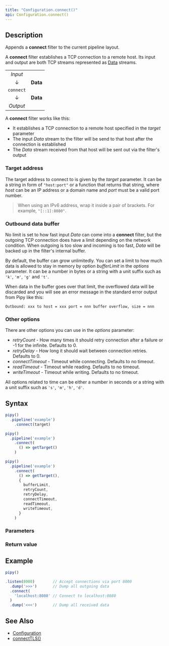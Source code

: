 ```yaml
---
title: "Configuration.connect()"
api: Configuration.connect()
---
```


## Description

Appends a **connect** filter to the current pipeline layout.

A **connect** filter establishes a TCP connection to a remote host. Its input and output are both TCP streams represented as [Data](/reference/api/Data) streams.

|           |          |
|:---------:|:--------:|
| _Input_   |          |
| ↓         | **Data** |
| `connect` |          |
| ↓         | **Data** |
| _Output_  |          |

A **connect** filter works like this:

- It establishes a TCP connection to a remote host specified in the _target_ parameter
- The input _Data_ stream to the filter will be send to that host after the connection is established
- The _Data_ stream received from that host will be sent out via the filter's output

### Target address

The target address to connect to is given by the _target_ parameter. It can be a string in form of `"host:port"` or a function that returns that string, where _host_ can be an IP address or a domain name and _port_ must be a valid port number.

> When using an IPv6 address, wrap it inside a pair of brackets. For example, `"[::1]:8080"`.

### Outbound data buffer

No limit is set to how fast input _Data_ can come into a **connect** filter, but the outgoing TCP connection does have a limit depending on the network condition. When outgoing is too slow and incoming is too fast, _Data_ will be backed up in the filter's internal buffer.

By default, the buffer can grow unlimitedly. You can set a limit to how much data is allowed to stay in memory by option _bufferLimit_ in the _options_ parameter. It can be a number in bytes or a string with a unit suffix such as `'k'`, `'m'`, `'g'` and `'t'`.

When data in the buffer goes over that limit, the overflowed data will be discarded and you will see an error message in the standard error output from Pipy like this:

```
Outbound: xxx to host = xxx port = nnn buffer overflow, size = nnn
```

### Other options

There are other options you can use in the _options_ parameter:

- _retryCount_ - How many times it should retry connection after a failure or -1 for the infinite. Defaults to 0.
- _retryDelay_ - How long it should wait between connection retries. Defaults to 0.
- _connectTimeout_ - Timeout while connecting. Defaults to no timeout.
- _readTimeout_ - Timeout while reading. Defaults to no timeout.
- _writeTimeout_ - Timeout while writing. Defaults to no timeout.

All options related to time can be either a number in seconds or a string with a unit suffix such as `'s'`, `'m'`, `'h'`, `'d'`.

## Syntax

``` js
pipy()
  .pipeline('example')
    .connect(target)

pipy()
  .pipeline('example')
    .connect(
      () => getTarget()
    )

pipy()
  .pipeline('example')
    .connect(
      () => getTarget(),
      {
        bufferLimit,
        retryCount,
        retryDelay,
        connectTimeout,
        readTimeout,
        writeTimeout,
      }
    )
```

### Parameters

<Parameters/>

### Return value

<ReturnValue/>

## Example

``` js
pipy()

.listen(8000)        // Accept connections via port 8000
  .dump('>>>')       // Dump all outgoing data
  .connect(
    'localhost:8080' // Connect to localhost:8080
  )
  .dump('<<<')       // Dump all received data
```

## See Also

* [Configuration](/reference/api/Configuration)
* [connectTLS()](/reference/api/Configuration/connectTLS)

